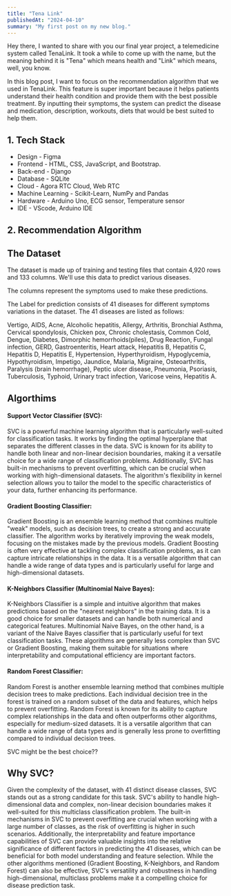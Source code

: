 ```yaml
---
title: "Tena Link"
publishedAt: "2024-04-10"
summary: "My first post on my new blog."
---
```



Hey there, I wanted to share with you our final year project, a telemedicine system called TenaLink. It took a while to come up with the name, but the meaning behind it is "Tena" which means health and "Link" which means, well, you know.

In this blog post, I want to focus on the recommendation algorithm that we used in TenaLink. This feature is super important because it helps patients understand their health condition and provide them with the best possible treatment. By inputting their symptoms, the system can predict the disease and medication, description, workouts, diets that would be best suited to help them.

## **1. Tech Stack**

* Design - Figma
* Frontend - HTML, CSS, JavaScript, and Bootstrap.
* Back-end - Django
* Database - SQLite
* Cloud - Agora RTC Cloud, Web RTC
* Machine Learning - Scikit-Learn, NumPy and Pandas
* Hardware - Arduino Uno, ECG sensor, Temperature sensor
* IDE - VScode, Arduino IDE

## **2. Recommendation Algorithm**

## **The Dataset**

 The dataset is made up of training and testing files that contain 4,920 rows and 133 columns. We'll use this data to predict various diseases.

The columns represent the symptoms used to make these predictions.

The Label for prediction consists of 41 diseases for different symptoms variations in the dataset. The 41 diseases are listed as follows:

Vertigo, AIDS, Acne, Alcoholic hepatitis, Allergy, Arthritis, Bronchial Asthma, Cervical spondylosis, Chicken pox, Chronic cholestasis, Common Cold, Dengue, Diabetes, Dimorphic hemorrhoids(piles), Drug Reaction, Fungal infection, GERD, Gastroenteritis, Heart attack, Hepatitis B, Hepatitis C, Hepatitis D, Hepatitis E, Hypertension, Hyperthyroidism, Hypoglycemia, Hypothyroidism, Impetigo, Jaundice, Malaria, Migraine, Osteoarthritis, Paralysis (brain hemorrhage), Peptic ulcer disease, Pneumonia, Psoriasis, Tuberculosis, Typhoid, Urinary tract infection, Varicose veins, Hepatitis A.

## Algorthims

#### **Support Vector Classifier (SVC):**

SVC is a powerful machine learning algorithm that is particularly well-suited for classification tasks. It works by finding the optimal hyperplane that separates the different classes in the data. SVC is known for its ability to handle both linear and non-linear decision boundaries, making it a versatile choice for a wide range of classification problems. Additionally, SVC has built-in mechanisms to prevent overfitting, which can be crucial when working with high-dimensional datasets. The algorithm's flexibility in kernel selection allows you to tailor the model to the specific characteristics of your data, further enhancing its performance.

#### **Gradient Boosting Classifier:**

Gradient Boosting is an ensemble learning method that combines multiple "weak" models, such as decision trees, to create a strong and accurate classifier. The algorithm works by iteratively improving the weak models, focusing on the mistakes made by the previous models. Gradient Boosting is often very effective at tackling complex classification problems, as it can capture intricate relationships in the data. It is a versatile algorithm that can handle a wide range of data types and is particularly useful for large and high-dimensional datasets.

#### **K-Neighbors Classifier (Multinomial Naive Bayes):**

K-Neighbors Classifier is a simple and intuitive algorithm that makes predictions based on the "nearest neighbors" in the training data. It is a good choice for smaller datasets and can handle both numerical and categorical features. Multinomial Naive Bayes, on the other hand, is a variant of the Naive Bayes classifier that is particularly useful for text classification tasks. These algorithms are generally less complex than SVC or Gradient Boosting, making them suitable for situations where interpretability and computational efficiency are important factors.

#### **Random Forest Classifier:**

Random Forest is another ensemble learning method that combines multiple decision trees to make predictions. Each individual decision tree in the forest is trained on a random subset of the data and features, which helps to prevent overfitting. Random Forest is known for its ability to capture complex relationships in the data and often outperforms other algorithms, especially for medium-sized datasets. It is a versatile algorithm that can handle a wide range of data types and is generally less prone to overfitting compared to individual decision trees.

SVC might be the best choice??

## W**hy SVC?**

Given the complexity of the dataset, with 41 distinct disease classes, SVC stands out as a strong candidate for this task. SVC's ability to handle high-dimensional data and complex, non-linear decision boundaries makes it well-suited for this multiclass classification problem. The built-in mechanisms in SVC to prevent overfitting are crucial when working with a large number of classes, as the risk of overfitting is higher in such scenarios. Additionally, the interpretability and feature importance capabilities of SVC can provide valuable insights into the relative significance of different factors in predicting the 41 diseases, which can be beneficial for both model understanding and feature selection. While the other algorithms mentioned (Gradient Boosting, K-Neighbors, and Random Forest) can also be effective, SVC's versatility and robustness in handling high-dimensional, multiclass problems make it a compelling choice for disease prediction task.



